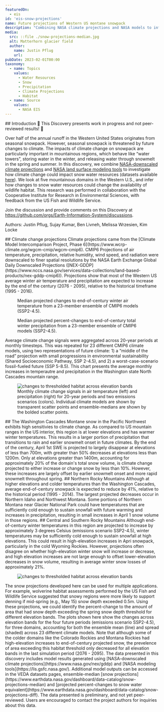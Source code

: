 ```yaml
---
featuredOn:
  - eis
id: 'eis-snow-projections'
name: Future projections of Western US montane snowpack
description: "Combining NASA climate projections and NASA models to infer the future state of snow water resources in the Rocky Mountains and North Cascades Mountain ranges"
media:
  src: ::file ./snow-projections-median.jpg
  alt: Matterhorn glacier field
  author:
    name: Justin Pflug
    url: 
pubDate: 2023-02-01T00:00
taxonomy:
  - name: Topics
    values:
      - Water Resources
      - Snow 
      - Precipitation 
      - Climate Projections
      - Habitat
  - name: Source
    values:
      - NASA EIS
---
```

<Block>
  <Prose>
  ## Introduction
  🚧 This Discovery presents work in progress and not peer-reviewed results! 🚧

  Over half of the annual runoff in the Western United States originates from seasonal snowpack. However, seasonal snowpack is threatened by future changes to climate. The impacts of climate change on snowpack are particularly important in mountainous regions, which behave like “water towers”, storing water in the winter, and releasing water through snowmelt in the spring and summer. In this discovery, we combine [NASA-downscaled climate projections](https://www.nasa.gov/nex/gddp) and [NASA land surface modeling tools](https://lis.gsfc.nasa.gov/) to investigate how climate change could impact snow water resources (datasets available [here](https://www.earthdata.nasa.gov/dashboard/data-catalog)). We look at five mountainous domains in the Western U.S., and infer how changes to snow water resources could change the availability of wildlife habitat. This research was performed in collaboration with the Cooperative Institute for Research in Environmental Sciences, with feedback from the US Fish and Wildlife Service.

  Join the discussion and provide comments on this Discovery at https://github.com/orgs/Earth-Information-System/discussions.

  Authors: Justin Pflug, Sujay Kumar, Ben Livneh, Melissa Wrzesien, Kim Locke
  </Prose>
</Block>

<Block>
  <Prose>
  ## Climate change projections
   Climate projections came from the [Climate Model Intercomparison Project, Phase 6](https://www.wcrp-climate.org/wgcm-cmip/wgcm-cmip6). CMIP6 Projections of air temperature, precipitation, relative humidity, wind speed, and radiation were downscaled to finer spatial resolutions by the NASA Earth Exchange Global Daily Downscaled Projections ([NEX-GDDP](https://www.nccs.nasa.gov/services/data-collections/land-based-products/nex-gddp-cmip6)). Projections show that most of the Western US average winter air temperature and precipitation are expected to increase by the end of the century (2076 - 2095), relative to the historical timeframe (1995 - 2016).
  </Prose>
  <Figure>
    <Map
      datasetId='CMIP-winter-median-ta'
      layerId='CMIP245-winter-median-ta'
      dateTime='2085-01-01'
      zoom={4.0}
      center={[-113.,40.]}
      compareDateTime='2099-01-01'
      compareLabel='Slide to see the underlying terrain'
    />
    <Caption
      attrAuthor='NASA'
      attrUrl='https://nasa.gov/'
    >
    Median projected changes to end-of-century winter air temperature from a 23-member ensemble of CMIP6 models (SSP2-4.5).
</Caption>
  </Figure>
</Block>
<Block>
  <Figure>
    <Map
      datasetId='CMIP-winter-median-pr'
      layerId='CMIP245-winter-median-pr'
      dateTime='2085-01-01'
      zoom={4.0}
      center={[-113.,40.]}
      compareDateTime='2099-01-01'
      compareLabel='Slide to see the underlying terrain'
    />
    <Caption
      attrAuthor='NASA'
      attrUrl='https://nasa.gov/'
    >
    Median projected percent-changes to end-of-century total winter precipitation from a 23-member ensemble of CMIP6 models (SSP2-4.5).
</Caption>  
  </Figure>
</Block>

<Block>
   <Prose>
    Average climate change signals were aggregated across 20-year periods at monthly timesteps. This was repeated for 23 different CMIP6 climate models, using two representations of future climate: 1) a “middle of the road” projection with small progressions in environmental sustainability (Shared Socioeconomic Pathway, SSP 2-4.5), and 2) a worst-case-scenario fossil-fueled future (SSP 5-8.5). This chart presents the average monthly increases in temperautre and precipitation in the Washington state North Cascades mountain range.
   </Prose>
</Block>

<Block type='wide'>
  <Figure>
    <Image
       src={new URL("./aggregated_climateDeltas.jpg", import.meta.url).href}
       alt="changes to thresholded habitat across elevation bands"
    />
    <Caption
      attrAuthor='NASA'
      attrUrl='https://nasa.gov/'
    >
    Monthly climate change signals in air temperature (left) and precipitation (right) for 20-year periods and two emissions scenarios (colors). Individual climate models are shown by transparent scatter points and ensemble-medians are shown by the bolded scatter points.  
</Caption>
  </Figure>
</Block>

<ScrollytellingBlock>
  <Chapter
    center={[-119.70,48.40]}
    zoom={7.5}
    datasetId='snow-projections-diff'
    layerId='snow-projections-diff-scenario-245'
    datetime='2077-04-01'
  >
    ## The Washington Cascades
    Montane snow in the Pacific Northwest exhibits high sensitivies to climate change. As compared to US mountain ranges in the US interior, this region is at lower elevations and has warmer winter temperatures. This results in a larger portion of precipitation that transitions to rain and earlier snowmelt onset in future climates. By the end of the century, April 1st SWE is projected to largely disappear at elevations of less than 700m, with greater than 50% decreases at elevations less than 1200m. Only at elevations greater than 1400m, accounting for approximately 20% of the domain's total snow volume, is climate change projected to either increase or change snow by less than 10%. However, these increases are largely offset by earlier snowmelt onset and more rapid snowmelt throughout spring.    
  </Chapter>
  <Chapter
    center={[-114.80,47.40]}
    zoom={6.5}
    datasetId='snow-projections-diff'
    layerId='snow-projections-diff-scenario-245'
    datetime='2077-04-01'
  >
    ## Northern Rocky Mountains
    Although at higher elevations and colder temperatures than the Washington Cascades, average end-of-century snowpack is expected to reduce by 41%, relative to the historical period (1995 - 2014). The largest projected decreases occur in Northern Idaho and Northwest Montana. Some portions of Northern Montana near Glacier National Park could have temperatures that are sufficiently cold enough to sustain snowfall with future warming and increases in precipitation, resulting in small increases in April 1 snow volume in those regions.   
  </Chapter>
  <Chapter
    center={[-108.90,40.70]}
    zoom={5.5}
    datasetId='snow-projections-diff'
    layerId='snow-projections-diff-scenario-245'
    datetime='2077-04-01'
  >
    ## Central and Southern Rocky Mountains
    Although end-of-century winter temperatures in this region are projected to increase by approximately 3 degrees Celsius (emissions scenario SSP2-4.5), winter temperatures may be sufficiently cold enough to sustain snowfall at high elevations. This could result in high-elevation increases in Apri snowpack, particularly in the cold Wyoming Rockies. However, projections often disagree on whether high-elevation winter snow will increase or decrease, and high elevation increases are not large enough to offset lower-elevation decreases in snow volume, resulting in average winter snow losses of approximately 21%.   
  </Chapter>
</ScrollytellingBlock> 
<Block>
   <Figure>
     <Image 
       src={new URL("./habitat_spaghettiPlots.jpg", import.meta.url).href}
       alt="changes to thresholded habitat across elevation bands" 
      />
   </Figure>
   <Prose>
   The snow projections developed here can be used for multiple applications. For example, wolverine habitat assessments performed by the US Fish and Wildlife Service suggested that snowy regions were more likely to support denning if mid-spring (e.g., May 15) snow depth exceeded 0.5m. Using these projections, we could identify the percent-change to the amount of area that had snow depth exceeding the spring snow depth threshold for different elevation bands. The plots shown here show the changes across elevation bands for the four future periods (emissions scenario SSP2-4.5), for three domains, accounting for both the ensemble mean (line) and spread (shaded) across 23 different climate models. Note that although some of the colder domains like the Colorado Rockies and Montana Rockies had high-elevation increases to end-of-century projected snow, the prevelence of area exceeding this habitat threshold only decreased for all elevation bands in the last simulation period (2076 - 2095).
   </Prose>
</Block>  

<Block type='wide'>
  <Prose>
  The data presented in this discovery includes model results generated using [NASA-downscaled climate projections](https://www.nasa.gov/nex/gddp) and [NASA modeling tools](https://lis.gsfc.nasa.gov/). Additional model outputs can be accessed in the VEDA datasets pages, ensemble-median [snow projections](https://www.earthdata.nasa.gov/dashboard/data-catalog/snow-projections-median) and [projected percent-changes to snow water equivalent](https://www.earthdata.nasa.gov/dashboard/data-catalog/snow-projections-diff). The data presented is preliminary, and not yet peer-reviewed. Users are encouraged to contact the project authors for inquiries about this data.
  </Prose>
</Block>

